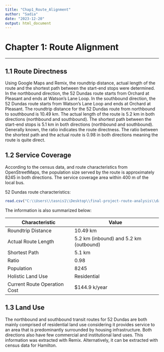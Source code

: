 ```yaml
---
title: "Chap1_Route_Alignment"
author: "Sadia"
date: "2023-12-20"
output: html_document
---
```


# Chapter 1: Route Alignment 
___

## 1.1 Route Directness
Using Google Maps and Remix, the roundtrip distance, actual length of the route and the shortest path between the start-end stops were determined. In the northbound direction, the 52 Dundas route starts from Orchard at Pleasant and ends at Watson’s Lane Loop. In the southbound direction, the 52 Dundas route starts from Watson's Lane Loop and ends at Orchard at Pleasant. The roundtrip distance for the 52 Dundas route from northbound to southbound is 10.49 km. The actual length of the route is 5.2 km in both directions (northbound and southbound). The shortest path between the start-end stops is 5.1 km in both directions (northbound and southbound). Generally known, the ratio indicates the route directness. The ratio between the shortest path and the actual route is 0.98 in both directions meaning the route is quite direct.

## 1.2 Service Coverage

According to the census data, and route characteristics from OpenStreetMaps, the population size served by the route is approximately 8245 in both directions. The service coverage area within 400 m of the local bus.

52 Dundas route characteristics: 
```r

read.csv("C:\\Users\\tasnis1\\Desktop\\final-project-route-analysis\\data\\Route_Characteristics.csv")

```

The information is also summarized below:

Characteristic | Value
- | -
Roundtrip Distance | 10.49 km
Actual Route Length | 5.2 km (inbound) and 5.2 km (outbound)
Shortest Path | 5.1 km
Ratio | 0.98
Population | 8245
Holistic Land Use | Residential
Current Route Operation Cost | $144.9 k/year

## 1.3 Land Use
The northbound and southbound transit routes for 52 Dundas are both mainly comprised of residential land use considering it provides service to an area that is predominantly surrounded by housing infrastructure. Both directions also have few commercial and institutional land uses. This information was extracted with Remix. Alternatively, it can be extracted with census data for Hamilton.

